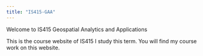 ```yaml
---
title: "IS415-GAA"
---
```


Welcome to IS415 Geospatial Analytics and Applications

This is the course website of IS415 I study this term. You will find my course work on this website.
